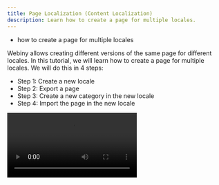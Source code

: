 ```yaml
---
title: Page Localization (Content Localization)
description: Learn how to create a page for multiple locales.
---
```



<Alert type="success" title="WHAT YOU'LL LEARN">

- how to create a page for multiple locales

</Alert>

Webiny allows creating different versions of the same page for different locales. In this tutorial, we will learn how to create a page for multiple locales. We will do this in 4 steps:

- Step 1: Create a new locale 
- Step 2: Export a page
- Step 3: Create a new category in the new locale
- Step 4: Import the page in the new locale

<Video src={pageLocalization} controls={true} />

## Prerequisites

To follow this tutorial, you need the **The benefits of a Serverless CMS** page. If you don’t have the **The benefits of a Serverless CMS** page, please follow the [Create Page](../essentials/create-page) tutorial to create it.


## Step 1: Create a New Locale

We will create a new locale for the **Italic** language.

1. From the **Side Menu**, click **Settings** > **LANGUAGES** > **Locales**.

2. Click **+ NEW LOCALE**.

   ✔️ The **New locale** section opens.

3. In the **Code** dropdown, type **it-IT**.

4. In the available options in the dropdown, click **it-IT**.

5. Click **SAVE LOCALE**.


## Step 2: Export a Page

1. From the **Side Menu**, click **Page Builder** > **PAGES** > **Pages**.

    ✔️ The **Pages** screen opens.

2. Select the checkbox on the **The benefits of a Serverless CMS** list item in the list of pages.

3. Click the **EXPORT** icon.

    ✔️ The **Select Page Revision** screen opens.

4. Click **Published**.

5. Click **CONTINUE**.

    ✔️ A screen appears with the prompt **Your export is now ready!**

6. Click the **COPY** icon to copy the export URL.

7. Click **CLOSE**.


## Step 3: Create a New Category in the New Locale

1. Click on the **LOCALE** dropdown in the header section and select **it-IT** to switch to the Italian locale.

2. From the **Side Menu**, click **Page Builder** > **PAGES** > **Categories**.

    ✔️ The **Categories** screen opens.

3. Click **+ NEW CATEGORY**.

    ✔️ The **New Category** form opens.

4. In the **Name** textbox, type **Static**.

5. In the **Slug** textbox, type **static**.

6. In the **URL** textbox, type **/static/**.

7. In the **Layout** dropdown, select **Static page**.

8. Click **SAVE CATEGORY**.

    ✔️ The message "Category saved successfully." displays.


## Step 4: Import the Page in the New Locale

1. From the **Side Menu**, click **Page Builder** > **PAGES** > **Pages**.

    ✔️ The **Pages** screen opens.

2. Click the **IMPORT** icon.

    ✔️ The **Select a category** screen opens.

2. Click **Static**.

4. Click **PASTE FILE URL** to import the page with the copied URL.

6. Paste the copied URL in the **File URL** textbox and click **CONTINUE**.

    ✔️ The **Import Pages** screen appears with the message "All pages have been imported".

7. Click **CONTINUE**.

    ✔️The **Pages** screen opens with the imported page available in the list of pages.

7. Edit the imported page and update the following values:

    | Field         | Current Value                                                           | Updated Value                                                                    |
    | :-------      | :----------------------------------------------                         | :--------------------------                                                      |
    | Page Title    | The benefits of a Serverless CMS                                        | **I vantaggi di un CMS Serverless**                                              |
    | H1            | The benefits of a Serverless CMS                                        | **I vantaggi di un CMS Serverless**                                              |
    | H2            | Increase your business resiliency and reduce infrastructure spend       | **Aumenta la tua attività resilienza e ridurre la spesa infrastrutturale**       |
    | H3            | By switching to Webiny these are the quantifiable gains you can expect: | **Passando a Webiny questi sono i guadagni quantificabili che puoi aspettarti:** |

    **Note**: Similarly, you can update other parts of the page. Or you can create an entirely different page for the new locale.

8. Click **PUBLISH CHANGES**.

    ✔️ The **Pages** screen opens with the message "Your page was published successfully!".

Now, when a user from the Italian locale visits the **The benefits of a Serverless CMS** page, they will see the Italian version of the page.